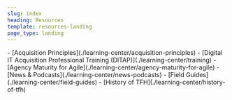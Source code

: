 ```yaml
---
slug: index
heading: Resources
template: resources-landing
page_type: landing
---
```

<ExternalResources heading="Learning Center" media="/assets/img/manik-roy-pYYpgTClGgI-unsplash.jpg">
- [Acquisition Principles](./learning-center/acquisition-principles)
- [Digital IT Acquisition Professional Training (DITAP)](./learning-center/training)
- [Agency Maturity for Agile](./learning-center/agency-maturity-for-agile)
- [News & Podcasts](./learning-center/news-podcasts)
- [Field Guides](./learning-center/field-guides)
- [History of TFH](./learning-center/history-of-tfh)
</ExternalResources>
